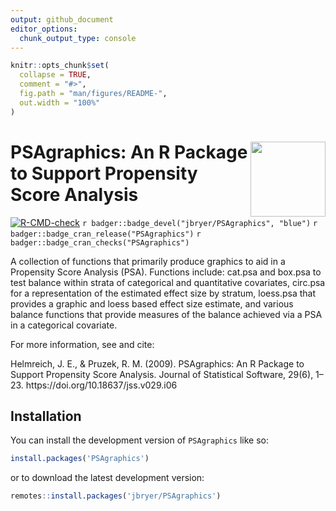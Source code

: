 ```yaml
---
output: github_document
editor_options: 
  chunk_output_type: console
---
```


<!-- README.md is generated from README.Rmd. Please edit that file -->

```r
knitr::opts_chunk$set(
  collapse = TRUE,
  comment = "#>",
  fig.path = "man/figures/README-",
  out.width = "100%"
)
```

# <img src="man/figures/PSAgraphics.png" align="right" width="120" align="right" /> PSAgraphics: An R Package to Support Propensity Score Analysis

<!-- badges: start -->
[![R-CMD-check](https://github.com/jbryer/PSAgraphics/actions/workflows/R-CMD-check.yaml/badge.svg)](https://github.com/jbryer/PSAgraphics/actions/workflows/R-CMD-check.yaml)
`r badger::badge_devel("jbryer/PSAgraphics", "blue")`
`r badger::badge_cran_release("PSAgraphics")`
`r badger::badge_cran_checks("PSAgraphics")`
<!-- badges: end -->

A collection of functions that primarily produce graphics to aid in a Propensity Score Analysis (PSA). Functions include: cat.psa and box.psa to test balance within strata of categorical and quantitative covariates, circ.psa for a representation of the estimated effect size by stratum, loess.psa that provides a graphic and loess based effect size estimate, and various balance functions that provide measures of the balance achieved via a PSA in a categorical covariate.

For more information, see and cite: 

Helmreich, J. E., & Pruzek, R. M. (2009). PSAgraphics: An R Package to Support Propensity Score Analysis. Journal of Statistical Software, 29(6), 1–23. https://doi.org/10.18637/jss.v029.i06

## Installation

You can install the development version of `PSAgraphics` like so:

``` r
install.packages('PSAgraphics')
```

or to download the latest development version:

``` r
remotes::install.packages('jbryer/PSAgraphics')
```

